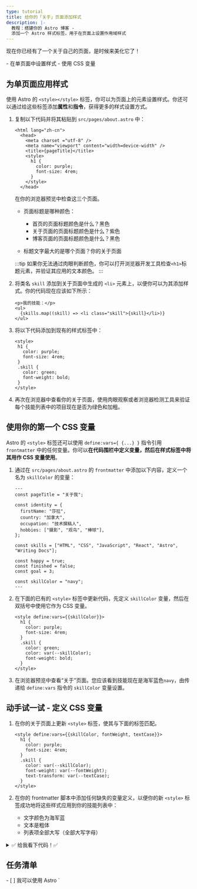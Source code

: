 ```yaml
---
type: tutorial
title: 给你的「关于」页面添加样式
description: |-
  教程：搭建你的 Astro 博客 -
  添加一个 Astro 样式标签，用于在页面上设置作用域样式
---
```


现在你已经有了一个关于自己的页面，是时候来美化它了！

<PreCheck>
  - 在单页面中设置样式
  - 使用 CSS 变量
</PreCheck>

## 为单页面应用样式

使用 Astro 的 `<style></style>` 标签，你可以为页面上的元素设置样式。你还可以通过给这些标签添加**属性**和**指令**，获得更多的样式设置方式。

1. 复制以下代码并将其粘贴到 `src/pages/about.astro` 中：

    ```astro title="src/pages/about.astro" ins={6-11}
    <html lang="zh-cn">
      <head>
        <meta charset ="utf-8" />
        <meta name="viewport" content="width=device-width" />
        <title>{pageTitle}</title>
        <style>
          h1 {
            color: purple;
            font-size: 4rem;
          }
        </style>
      </head> 

    ```

    在你的浏览器预览中检查这三个页面。
    
    - 页面标题是哪种颜色：

        - 首页的页面标题颜色是什么？<Spoiler>黑色</Spoiler>
        - 关于页面的页面标题颜色是什么？<Spoiler>紫色</Spoiler>
        - 博客页面的页面标题颜色是什么？<Spoiler>黑色</Spoiler>

    - 标题文字最大的是哪个页面？<Spoiler>你的关于页面</Spoiler>

    :::tip
    如果你无法通过肉眼判断颜色，你可以打开浏览器开发工具检查`<h1>`标题元素，并验证其应用的文本颜色。
    :::

2. 将类名 `skill` 添加到关于页面中生成的 `<li>` 元素上，以便你可以为其添加样式。你的代码现在应该如下所示：
  
    ```astro title="src/pages/about.astro" 'class="skill"'
    <p>我的技能：</p>
    <ul>
      {skills.map((skill) => <li class="skill">{skill}</li>)}
    </ul>
    ```

3. 将以下代码添加到现有的样式标签中：

     ```astro title="src/pages/about.astro" ins={6-9}
    <style>
      h1 {
        color: purple;
        font-size: 4rem;
      }
      .skill {
        color: green;
        font-weight: bold;
      }
    </style>
    ```


  4. 再次在浏览器中查看你的关于页面，使用肉眼观察或者浏览器检测工具来验证每个技能列表中的项目现在是否为绿色和加粗。

## 使用你的第一个 CSS 变量
Astro 的 `<style>` 标签还可以使用 `define:vars={ {...} }` 指令引用 `frontmatter` 中的任何变量。你可以**在代码围栏中定义变量，然后在样式标签中将其用作 CSS 变量使用**。

1. 通过在 `src/pages/about.astro` 的 `frontmatter` 中添加以下内容，定义一个名为 `skillColor` 的变量：

    ```astro title="src/pages/about.astro" ins={17}
    ---
    const pageTitle = "关于我";

    const identity = {
      firstName: "莎拉",
      country: "加拿大",
      occupation: "技术撰稿人",
      hobbies: ["摄影", "观鸟", "棒球"],
    };

    const skills = ["HTML", "CSS", "JavaScript", "React", "Astro", "Writing Docs"];

    const happy = true;
    const finished = false;
    const goal = 3;
  
    const skillColor = "navy";
    ---
    ```

2. 在下面的已有的 `<style>` 标签中更新代码，先定义 `skillColor` 变量，然后在双括号中使用它作为 CSS 变量。

    ```astro title="src/pages/about.astro" "define:vars={{skillColor}}" "var(--skillColor)" del={7} ins={8}
    <style define:vars={{skillColor}}> 
      h1 {
        color: purple;
        font-size: 4rem;
      }
      .skill {
        color: green;
        color: var(--skillColor);
        font-weight: bold;
      }
    </style>
    ```

3. 在浏览器预览中查看“关于”页面。您应该看到技能现在是海军蓝色`navy`，由传递给 `define:vars` 指令的 `skillColor` 变量设置。

<Box icon="puzzle-piece">

## 动手试一试 - 定义 CSS 变量
 
 1. 在你的关于页面上更新 `<style>` 标签，使其与下面的标签匹配。

    ```astro title="src/pages/about.astro"
    <style define:vars={{skillColor, fontWeight, textCase}}>
      h1 {
        color: purple;
        font-size: 4rem;
      }
      .skill {
        color: var(--skillColor);
        font-weight: var(--fontWeight);
        text-transform: var(--textCase);
      }
    </style>
    ```
 
 2. 在你的 frontmatter 脚本中添加任何缺失的变量定义，以便你的新 `<style>` 标签成功地将这些样式应用到你的技能列表中：
    - 文字颜色为海军蓝
    - 文本是粗体
    - 列表项全部大写（全部大写字母）

<details>
<summary>✅ 给我看下代码！✅</summary>

```astro title="src/pages/about.astro" ins={18-19}
---
const pageTitle = "关于我";

const identity = {
  firstName: "莎拉",
  country: "加拿大",
  occupation: "技术撰稿人",
  hobbies: ["摄影", "观鸟", "棒球"],
};

const skills = ["HTML", "CSS", "JavaScript", "React", "Astro", "Writing Docs"];

const happy = true;
const finished = false;
const goal = 3;

const skillColor = "navy";
const fontWeight = "bold";
const textCase = "uppercase";
---
```
</details>

</Box>

<Box icon="check-list">

## 任务清单

<Checklist>
- [ ] 我可以使用 Astro `<style>` 标签将 CSS 样式添加到单个页面。
- [ ] 我可以使用变量来设置页面上元素的样式。
</Checklist>
</Box>

### 相关资源
- [Astro 和 JSX 间的差异比较](/zh-cn/basics/astro-syntax/#astro-和-jsx-间的差异)
- [Astro `<style>` 标签](/zh-cn/guides/styling/#在-astro-进行设计)
- [Astro 里的 CSS 变量](/zh-cn/guides/styling/#css-变量)
